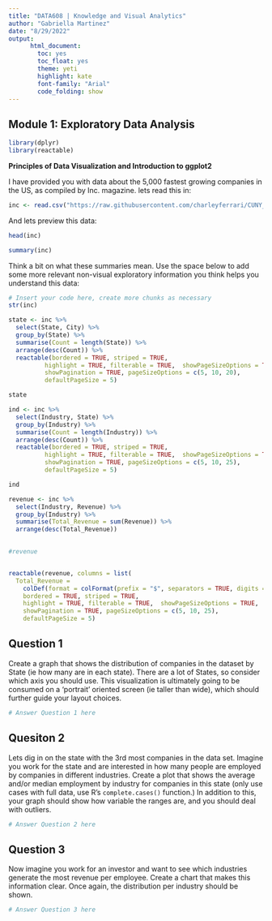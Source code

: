 ```yaml
---
title: "DATA608 | Knowledge and Visual Analytics"
author: "Gabriella Martinez"
date: "8/29/2022"
output:
      html_document:
        toc: yes
        toc_float: yes
        theme: yeti
        highlight: kate
        font-family: "Arial"
        code_folding: show
---
```


## Module 1: Exploratory Data Analysis

```r
library(dplyr)
library(reactable)
```


**Principles of Data Visualization and Introduction to ggplot2**

I have provided you with data about the 5,000 fastest growing companies in the US, as compiled by Inc. magazine. lets read this in:

```r
inc <- read.csv("https://raw.githubusercontent.com/charleyferrari/CUNY_DATA_608/master/module1/Data/inc5000_data.csv", header= TRUE)
```

And lets preview this data:

```r
head(inc)
```
```r
summary(inc)
```

Think a bit on what these summaries mean. Use the space below to add some more relevant non-visual exploratory information you think helps you understand this data:

```r
# Insert your code here, create more chunks as necessary
str(inc)
```
```r
state <- inc %>% 
  select(State, City) %>%
  group_by(State) %>% 
  summarise(Count = length(State)) %>% 
  arrange(desc(Count)) %>% 
  reactable(bordered = TRUE, striped = TRUE,
          highlight = TRUE, filterable = TRUE,  showPageSizeOptions = TRUE,
          showPagination = TRUE, pageSizeOptions = c(5, 10, 20),
          defaultPageSize = 5)

state
```

```r
ind <- inc %>% 
  select(Industry, State) %>%
  group_by(Industry) %>% 
  summarise(Count = length(Industry)) %>% 
  arrange(desc(Count)) %>% 
  reactable(bordered = TRUE, striped = TRUE,
          highlight = TRUE, filterable = TRUE,  showPageSizeOptions = TRUE,
          showPagination = TRUE, pageSizeOptions = c(5, 10, 25),
          defaultPageSize = 5)

ind
```

```r
revenue <- inc %>% 
  select(Industry, Revenue) %>%
  group_by(Industry) %>% 
  summarise(Total_Revenue = sum(Revenue)) %>%
  arrange(desc(Total_Revenue))
  

#revenue


reactable(revenue, columns = list(
  Total_Revenue = 
    colDef(format = colFormat(prefix = "$", separators = TRUE, digits = 2))),
    bordered = TRUE, striped = TRUE,
    highlight = TRUE, filterable = TRUE,  showPageSizeOptions = TRUE,
    showPagination = TRUE, pageSizeOptions = c(5, 10, 25),
    defaultPageSize = 5)
```



## Question 1

Create a graph that shows the distribution of companies in the dataset by State (ie how many are in each state). There are a lot of States, so consider which axis you should use. This visualization is ultimately going to be consumed on a 'portrait' oriented screen (ie taller than wide), which should further guide your layout choices.

```r
# Answer Question 1 here
```

## Quesiton 2

Lets dig in on the state with the 3rd most companies in the data set. Imagine you work for the state and are interested in how many people are employed by companies in different industries. Create a plot that shows the average and/or median employment by industry for companies in this state (only use cases with full data, use R's `complete.cases()` function.) In addition to this, your graph should show how variable the ranges are, and you should deal with outliers.

```r
# Answer Question 2 here
```

## Question 3

Now imagine you work for an investor and want to see which industries generate the most revenue per employee. Create a chart that makes this information clear. Once again, the distribution per industry should be shown.

```r
# Answer Question 3 here
```
